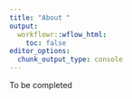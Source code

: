 ```yaml
---
title: "About "
output:
  workflowr::wflow_html:
    toc: false
editor_options:
  chunk_output_type: console
---
```


To be completed